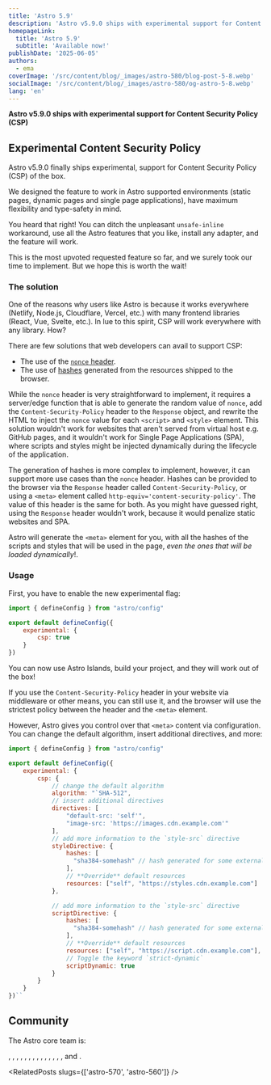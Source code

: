 ```yaml
---
title: 'Astro 5.9'
description: 'Astro v5.9.0 ships with experimental support for Content Security Policy (CSP)'
homepageLink:
  title: 'Astro 5.9'
  subtitle: 'Available now!'
publishDate: '2025-06-05'
authors:
  - ema
coverImage: '/src/content/blog/_images/astro-580/blog-post-5-8.webp'
socialImage: '/src/content/blog/_images/astro-580/og-astro-5-8.webp'
lang: 'en'
---
```



**Astro v5.9.0 ships with experimental support for Content Security Policy (CSP)**

## Experimental Content Security Policy

Astro v5.9.0 finally ships experimental, support for Content Security Policy (CSP) of the box.

We designed the feature to work in Astro supported environments (static pages, dynamic pages and single page applications),
have maximum flexibility and type-safety in mind.

You heard that right! You can ditch the unpleasant `unsafe-inline` workaround, use all the Astro features that you like,
install any adapter, and the feature will work.

This is the most upvoted requested feature so far, and we surely took our time to implement. But we hope this is worth the wait!

### The solution

One of the reasons why users like Astro is because it works everywhere (Netlify, Node.js, Cloudflare, Vercel, etc.) with
many frontend libraries (React, Vue, Svelte, etc.). In lue to this spirit, CSP will work everywhere with any library. How?

There are few solutions that web developers can avail to support CSP:
- The use of the [`nonce` header](https://developer.mozilla.org/en-US/docs/Web/HTTP/Guides/CSP#nonces).
- The use of [hashes](https://developer.mozilla.org/en-US/docs/Web/HTTP/Guides/CSP#hashes) generated from the resources shipped to the browser.

While the `nonce` header is very straightforward to implement, it requires a server/edge function that is able to generate
the random value of `nonce`, add the `Content-Security-Policy` header to the `Response` object, and rewrite the HTML to inject the `nonce` value for each `<script>` and `<style>` element.
This solution wouldn't work for websites that aren't served from virtual host e.g. GitHub pages, and it wouldn't work for Single Page Applications (SPA),
where scripts and styles might be injected dynamically during the lifecycle of the application.

The generation of hashes is more complex to implement, however, it can support more use cases than the `nonce` header. Hashes can be provided to the browser via the `Response`
header called `Content-Security-Policy`, or using a `<meta>` element called `http-equiv='content-security-policy'`. The value of this header
is the same for both. As you might have guessed right, using the `Response` header wouldn't work, because it would penalize static websites
and SPA.

Astro will generate the `<meta>` element for you, with all the hashes of the scripts and styles that will be used in the page, *even the ones that will be loaded dynamically*!.

### Usage

First, you have to enable the new experimental flag:

```js title="astro.config.mjs"
import { defineConfig } from "astro/config"

export default defineConfig({
    experimental: {
        csp: true
    }
})
```
You can now use Astro Islands, build your project, and they will work out of the box!

If you use the `Content-Security-Policy` header in your website via middleware or other means, you can still use it, and the browser will use the strictest policy between the header and the `<meta>` element.

However, Astro gives you control over that `<meta>` content via configuration. You can change the default algorithm, insert additional directives, and more:

```js title="astro.config.mjs"
import { defineConfig } from "astro/config"

export default defineConfig({
    experimental: {
        csp: {
            // change the default algorithm
            algorithm: "`SHA-512",
            // insert additional directives
            directives: [
                "default-src: 'self'",
                "image-src: 'https://images.cdn.example.com'"
            ],
            // add more information to the `style-src` directive
            styleDirective: {
                hashes: [
                  "sha384-somehash" // hash generated for some external style e.g. white label, etc.
                ],
                // **Override** default resources
                resources: ["self", "https://styles.cdn.example.com"]
            },

            // add more information to the `style-src` directive
            scriptDirective: {
                hashes: [
                  "sha384-somehash" // hash generated for some external script e.g. analytics, jQuery, etc.
                ],
                // **Override** default resources
                resources: ["self", "https://script.cdn.example.com"],
                // Toggle the keyword `strict-dynamic`
                scriptDynamic: true
            }
        }
    }
})``

```

## Community

The Astro core team is:

<Mention name="ben" />, <Mention name="caleb" />, <Mention name="chris" />, <Mention name="ema" />, <Mention name="erika" />, <Mention name="florian" />, <Mention name="fuzzy" />, <Mention name="hideoo" />, <Mention name="luiz" />, <Mention name="matt" />, <Mention name="matthew" />, <Mention name="nate" />, <Mention name="reuben" />, <Mention name="sarah" />, and <Mention name="yan" />.


<RelatedPosts slugs={['astro-570', 'astro-560']} />